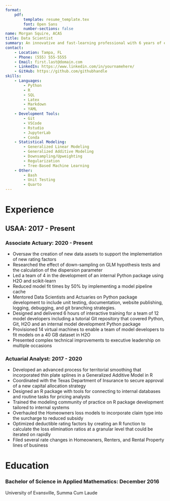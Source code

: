 ```yaml
---
format: 
    pdf:
        template: resume_template.tex
        font: Open Sans
        number-sections: false
name: Morgan Squire, ACAS
title: Data Scientist
summary: An innovative and fast-learning professional with 6 years of experience with a track record for modernizing and automating analytical processes.
contact:
    - Location: Tampa, FL
    - Phone: (555) 555-5555
    - Email: first.last@domain.com
    - LinkedIn: https://www.linkedin.com/in/yournamehere/
    - GitHub: https://github.com/githubhandle
skills:
    - Languages:
        - Python
        - R
        - SQL
        - Latex
        - Markdown
        - YAML
    - Development Tools:
        - Git
        - VSCode
        - Rstudio
        - JupyterLab
        - Conda
    - Statistical Modeling:
        - Generalized Linear Modeling
        - Generalized Additive Modeling
        - Downsampling/Upweighting
        - Regularization
        - Tree-Based Machine Learning
    - Other:
        - Bash
        - Unit Testing
        - Quarto
---
```

# Experience

## USAA: 2017 - Present

### Associate Actuary: 2020 - Present

* Oversaw the creation of new data assets to support the implementation of new rating factors
* Researched the effect of down-sampling on GLM hypothesis tests and the calculation of the dispersion parameter
* Led a team of 4 in the development of an internal Python package using H2O and scikit-learn
* Reduced model fit times by 50% by implementing a model pipeline cache
* Mentored Data Scientists and Actuaries on Python package development to include unit testing, documentation, website publishing, logging, debugging, and git branching strategies.
* Designed and delivered 6 hours of interactive training for a team of 12 model developers including a tutorial Git repository that covered Python, Git, H2O and an internal model development Python package
* Provisioned 14 virtual machines to enable a team of model developers to fit models on a 40 GB dataset in H2O
* Presented complex technical improvements to executive leadership on multiple occasions

### Actuarial Analyst: 2017 - 2020

* Developed an advanced process for territorial smoothing that incorporated thin plate splines in a Generalized Additive Model in R
* Coordinated with the Texas Department of Insurance to secure approval of a new capital allocation strategy
* Designed an R package with tools for connecting to internal databases and routine tasks for pricing analysts
* Trained the modeling community of practice on R package development tailored to internal systems
* Overhauled the Homeowners loss models to incorporate claim type into the surcharge to reduced subsidy
* Optimized deductible rating factors by creating an R function to calculate the loss elimination ratios at a granular level that could be iterated on rapidly
* Filed several rate changes in Homeowners, Renters, and Rental Property lines of business

# Education

### Bachelor of Science in Applied Mathematics: December 2016

University of Evansville, Summa Cum Laude